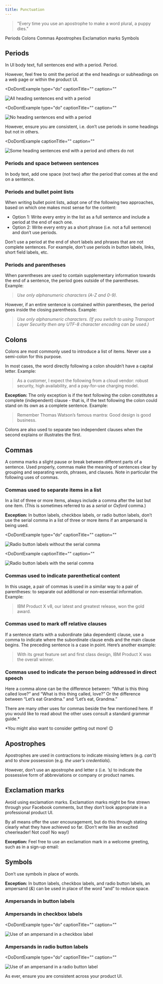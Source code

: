 ```yaml
---
title: Punctuation
---
```


> "Every time you use an apostrophe to make a word plural, a puppy dies."

<AnchorLinks>

<AnchorLink>Periods</AnchorLink>
<AnchorLink>Colons</AnchorLink>
<AnchorLink>Commas</AnchorLink>
<AnchorLink>Apostrophes</AnchorLink>
<AnchorLink>Exclamation marks</AnchorLink>
<AnchorLink>Symbols</AnchorLink>

</AnchorLinks>

## Periods

In UI body text, full sentences end with a period. Period.

However, feel free to omit the period at the end headings or subheadings on a web page or within the product UI.

<Row>
  <Column colMd={4} colLg={4}>

<DoDontExample
type="do"
captionTitle=""
caption=""
>

![All heading sentences end with a period](images/Punctuation_03.png)

</DoDontExample>

  </Column>
  <Column colMd={4} colLg={4}>

<DoDontExample
  type="do"
  captionTitle=""
  caption=""
  >

![No heading sentences end with a period](images/Punctuation_01.png)

</DoDontExample>

  </Column>
</Row>

However, ensure you are consistent, i.e. don’t use periods in some headings but not in others.

<Row>
  <Column colMd={4} colLg={4}>

<DoDontExample
  captionTitle=""
  caption=""
  >

![Some heading sentences end with a period and others do not](images/Punctuation_02.png)

</DoDontExample>

  </Column>
</Row>

### Periods and space between sentences

In body text, add one space (not two) after the period that comes at the end on a sentence.

### Periods and bullet point lists

When writing bullet point lists, adopt one of the following two approaches, based on which one makes most sense for the content:

- Option 1: Write every entry in the list as a full sentence and include a period at the end of each one.
- Option 2: Write every entry as a short phrase (i.e. not a full sentence) and don’t use periods.

Don’t use a period at the end of short labels and phrases that are not complete sentences. For example, don’t use periods in button labels, links, short field labels, etc.

### Periods and parentheses

When parentheses are used to contain supplementary information towards the end of a sentence, the period goes outside of the parentheses.
Example:

> _Use only alphanumeric characters (A-Z and 0-9)._

However, if an entire sentence is contained within parentheses, the period goes inside the closing parenthesis.
Example:

> _Use only alphanumeric characters. (If you switch to using Transport Layer Security then any UTF-8 character encoding can be used.)_

## Colons

Colons are most commonly used to introduce a list of items. Never use a semi-colon for this purpose.

In most cases, the word directly following a colon shouldn’t have a capital letter. Example:

> As a customer, I expect the following from a cloud vendor: robust security, high availability, and a pay-for-use charging model.

**Exception:** The only exception is if the text following the colon constitutes a complete (independent) clause - that is, if the text following the colon could stand on its own as a complete sentence. Example:

> Remember Thomas Watson’s famous mantra: Good design is good business.

Colons are also used to separate two independent clauses when the second explains or illustrates the first.

## Commas

A comma marks a slight pause or break between different parts of a sentence. Used properly, commas make the meaning of sentences clear by grouping and separating words,
phrases, and clauses. Note in particular the following uses of commas.

### Commas used to separate items in a list

In a list of three or more items, always include a comma after the last but one item. (This is sometimes referred to as a _serial_ or _Oxford_ comma.)

<Row>
  <Column colMd={4} colLg={4}>
    <DoDontExample
      type="do"
      text="IBM Product X offers fast, secure, and scalable message delivery."
      aspectRatio="1:1"
    />
  </Column>
</Row>

**Exception:** In button labels, checkbox labels, or radio button labels, don’t use the serial comma in a list of three or more items if an ampersand is being used.

<Row>
  <Column colMd={4} colLg={4}>

<DoDontExample
type="do"
captionTitle=""
caption=""
>

![Radio button labels without the serial comma](images/Radio_button_01.png)

</DoDontExample>

  </Column>
  <Column colMd={4} colLg={4}>

<DoDontExample
  captionTitle=""
  caption=""
  >

![Radio button labels with the serial comma](images/Radio_button_02.png)

</DoDontExample>

  </Column>
</Row>

### Commas used to indicate parenthetical content

In this usage, a pair of commas is used in a similar way to a pair of parentheses: to separate out additional or non-essential information. Example:

> IBM Product X v8, our latest and greatest release, won the gold award.

### Commas used to mark off relative clauses

If a sentence starts with a subordinate (aka dependent) clause, use a comma to indicate where the subordinate clause ends and the main clause begins.
The preceding sentence is a case in point. Here’s another example:

> With its great feature set and first class design, IBM Product X was the overall winner.

### Commas used to indicate the person being addressed in direct speech

Here a comma alone can be the difference between: “What is this thing called love?” and “What is this thing called, love?” Or the difference between “Let’s eat Grandma.” and “Let’s eat, Grandma.”

There are many other uses for commas beside the few mentioned here. If you would like to read about the other uses consult a standard grammar guide.\*

\*You might also want to consider getting out more! 😉

## Apostrophes

Apostrophes are used in contractions to indicate missing letters (e.g. _can’t_) and to show possession (e.g. _the user’s credentials_).

However, don’t use an apostrophe and letter _s_ (i.e. _’s)_ to indicate the possessive form of abbreviations or company or product names.

<Row>
  <Column colMd={4} colLg={4}>
    <DoDontExample
      type="do"
      text="The IBM Cloud catalog..."
      aspectRatio="1:1"
    />
  </Column>
  <Column colMd={4} colLg={4}>
    <DoDontExample text="IBM Cloud's catalog..." aspectRatio="1:1" />
  </Column>
</Row>

## Exclamation marks

Avoid using exclamation marks. Exclamation marks might be fine strewn through your Facebook comments, but they don’t look appropriate in a professional product UI.

By all means offer the user encouragement, but do this through stating clearly what they have achieved so far. (Don’t write like an excited cheerleader! Not cool! No way!)

**Exception:** Feel free to use an exclamation mark in a welcome greeting, such as in a sign-up email:

<Row>
  <Column colMd={4} colLg={4}>
    <DoDontExample type="do" text="Welcome, Emma!" aspectRatio="1:1" />
  </Column>
</Row>

## Symbols

Don’t use symbols in place of words.

**Exception:** In button labels, checkbox labels, and radio button labels, an ampersand (_&_) can be used in place of the word “and” to reduce space.

### Ampersands in button labels

<Row>
  <Column colMd={4} colLg={4}>
    <DoDontExample type="do" text="Save & close" aspectRatio="1:1" />
  </Column>
</Row>

### Ampersands in checkbox labels

<Row>
  <Column colMd={4} colLg={4}>

<DoDontExample
  type="do"
  captionTitle=""
  caption=""
>

![Use of an ampersand in a checkbox label](images/Ampersand_checkbox.png)

</DoDontExample>

  </Column>
</Row>

### Ampersands in radio button labels

<Row>
  <Column colMd={4} colLg={4}>

<DoDontExample
  type="do"
  captionTitle=""
  caption=""
>

![Use of an ampersand in a radio button label](images/Ampersand_radio_button.png)

</DoDontExample>

  </Column>
</Row>

As ever, ensure you are consistent across your product UI.
